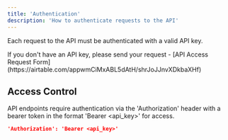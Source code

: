 ```yaml
---
title: 'Authentication'
description: 'How to authenticate requests to the API'
---
```


Each request to the API must be authenticated with a valid API key.

<Note>
  If you don't have an API key, please send your request - [API Access Request Form](https://airtable.com/appwmCiMxABL5dAtH/shrJoJJnvXDkbaXHf)
</Note>

## Access Control

API endpoints require authentication via the 'Authorization' header with a bearer token in the format 'Bearer <api_key>' for access. 

```json
'Authorization': 'Bearer <api_key>'
```
